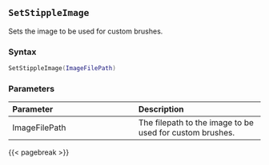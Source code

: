 ## `SetStippleImage` {#batch-setstippleimage}

Sets the image to be used for custom brushes.

### Syntax {-}

``` .lua
SetStippleImage(ImageFilePath)
```

### Parameters {-}

**Parameter** | **Description**
| :-- | :-- |
ImageFilePath | The filepath to the image to be used for custom brushes.

{{< pagebreak >}}
